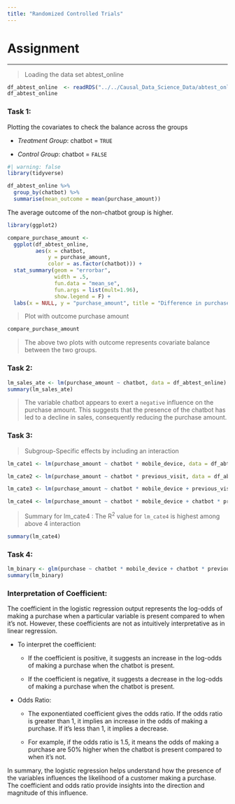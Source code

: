 ```yaml
---
title: "Randomized Controlled Trials"
---
```


# Assignment

------------------------------------------------------------------------

> Loading the data set abtest_online

```r
df_abtest_online  <- readRDS("../../Causal_Data_Science_Data/abtest_online.rds")
df_abtest_online
```

### Task 1:

Plotting the covariates to check the balance across the groups

* *Treatment Group*: chatbot = `TRUE`

* *Control Group*: chatbot = `FALSE`

```r
#| warning: false
library(tidyverse)

df_abtest_online %>% 
  group_by(chatbot) %>% 
  summarise(mean_outcome = mean(purchase_amount))
```
::: callout-note
The average outcome of the non-chatbot group is higher.
:::

```r
library(ggplot2)

compare_purchase_amount <- 
  ggplot(df_abtest_online, 
         aes(x = chatbot, 
             y = purchase_amount, 
             color = as.factor(chatbot))) +
  stat_summary(geom = "errorbar", 
               width = .5,
               fun.data = "mean_se", 
               fun.args = list(mult=1.96),
               show.legend = F) +
  labs(x = NULL, y = "purchase_amount", title = "Difference in purchase amount")
```

> Plot with outcome purchase amount

```r
compare_purchase_amount
```
> The above two plots with outcome represents covariate balance between the two groups.

### Task 2:

```r
lm_sales_ate <- lm(purchase_amount ~ chatbot, data = df_abtest_online)
summary(lm_sales_ate)
```
> The variable chatbot appears to exert a `negative` influence on the purchase amount. This suggests that the presence of the chatbot has led to a decline in sales, consequently reducing the purchase amount.

### Task 3:

> Subgroup-Specific effects by including an interaction

```r
lm_cate1 <- lm(purchase_amount ~ chatbot * mobile_device, data = df_abtest_online)

lm_cate2 <- lm(purchase_amount ~ chatbot * previous_visit, data = df_abtest_online)

lm_cate3 <- lm(purchase_amount ~ chatbot * mobile_device + previous_visit, data = df_abtest_online)

lm_cate4 <- lm(purchase_amount ~ chatbot * mobile_device + chatbot * previous_visit, data = df_abtest_online)
```

> Summary for lm_cate4 : The R^2^ value for `lm_cate4` is highest among above 4 interaction

```r
summary(lm_cate4)
```

### Task 4:

```r
lm_binary <- glm(purchase ~ chatbot * mobile_device + chatbot * previous_visit, family = binomial(link = 'logit'), data = df_abtest_online)
summary(lm_binary)
```
### Interpretation of Coefficient:

The coefficient in the logistic regression output represents the log-odds of making a purchase when a particular variable is present compared to when it's not. However, these coefficients are not as intuitively interpretative as in linear regression.

* To interpret the coefficient:

  + If the coefficient is positive, it suggests an increase in the log-odds of making a purchase when the chatbot is present.
  
  + If the coefficient is negative, it suggests a decrease in the log-odds of making a purchase when the chatbot is present.
  
* Odds Ratio:

  + The exponentiated coefficient gives the odds ratio. If the odds ratio is greater than 1, it implies an increase in the odds of making a purchase. If it's less than 1, it implies a decrease.

  + For example, if the odds ratio is 1.5, it means the odds of making a purchase are 50% higher when the chatbot is present compared to when it's not.

::: callout-note
In summary, the logistic regression helps understand how the presence of the variables influences the likelihood of a customer making a purchase. The coefficient and odds ratio provide insights into the direction and magnitude of this influence.
:::